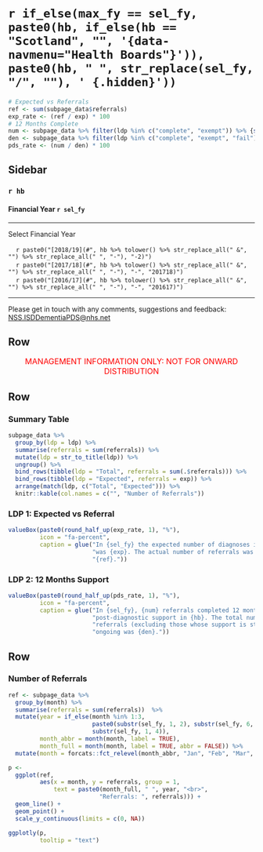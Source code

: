 `r if_else(max_fy == sel_fy, paste0(hb, if_else(hb == "Scotland", "", '{data-navmenu="Health Boards"}')), paste0(hb, " ", str_replace(sel_fy, "/", ""), ' {.hidden}'))`
=================================================

```r
# Expected vs Referrals
ref <- sum(subpage_data$referrals)
exp_rate <- (ref / exp) * 100
# 12 Months Complete
num <- subpage_data %>% filter(ldp %in% c("complete", "exempt")) %>% {sum(.$referrals)}
den <- subpage_data %>% filter(ldp %in% c("complete", "exempt", "fail")) %>% {sum(.$referrals)}
pds_rate <- (num / den) * 100
```

Sidebar {.sidebar}
-----------------------------------------------------------------------

### `r hb`
#### Financial Year `r sel_fy`

***

Select Financial Year

<!-- For some reason need '-2' on end of 1819 links - check why this is -->
|     `r paste0("[2018/19](#", hb %>% tolower() %>% str_replace_all(" &", "") %>% str_replace_all(" ", "-"), "-2)")`
|     `r paste0("[2017/18](#", hb %>% tolower() %>% str_replace_all(" &", "") %>% str_replace_all(" ", "-"), "-", "201718)")`
|     `r paste0("[2016/17](#", hb %>% tolower() %>% str_replace_all(" &", "") %>% str_replace_all(" ", "-"), "-", "201617)")`

***

<!-- Reword this and try and force to bottom of sidebar -->
Please get in touch with any comments, suggestions and feedback: [NSS.ISDDementiaPDS@nhs.net](mailto:NSS.ISDDementiaPDS@nhs.net)


Row {data-height=30}
-----------------------------------------------------------------------

<!-- Management Information tagline -->
<font size="3"> 
<center> 
<span style="color:red"> 
MANAGEMENT INFORMATION ONLY: NOT FOR ONWARD DISTRIBUTION 
</span> </center> </font> 


Row
----------------------------------------------------------------------

### Summary Table

```r
subpage_data %>% 
  group_by(ldp = ldp) %>% 
  summarise(referrals = sum(referrals)) %>%
  mutate(ldp = str_to_title(ldp)) %>%
  ungroup() %>%
  bind_rows(tibble(ldp = "Total", referrals = sum(.$referrals))) %>%
  bind_rows(tibble(ldp = "Expected", referrals = exp)) %>%
  arrange(match(ldp, c("Total", "Expected"))) %>%
  knitr::kable(col.names = c("", "Number of Referrals"))
```

### LDP 1: Expected vs Referral

```r
valueBox(paste0(round_half_up(exp_rate, 1), "%"), 
         icon = "fa-percent",
         caption = glue("In {sel_fy} the expected number of diagnoses in {hb} ",
                        "was {exp}. The actual number of referrals was ",
                        "{ref}."))
```

### LDP 2: 12 Months Support

```r
valueBox(paste0(round_half_up(pds_rate, 1), "%"), 
         icon = "fa-percent",
         caption = glue("In {sel_fy}, {num} referrals completed 12 months of ",
                        "post-diagnostic support in {hb}. The total number of ",
                        "referrals (excluding those whose support is still ",
                        "ongoing was {den}."))
```


Row {data-height=500}
----------------------------------------------------------------------

### Number of Referrals {data-width=800}

```r
ref <- subpage_data %>%
  group_by(month) %>%
  summarise(referrals = sum(referrals))  %>%
  mutate(year = if_else(month %in% 1:3, 
                        paste0(substr(sel_fy, 1, 2), substr(sel_fy, 6, 7)),
                        substr(sel_fy, 1, 4)),
         month_abbr = month(month, label = TRUE),
         month_full = month(month, label = TRUE, abbr = FALSE)) %>%
  mutate(month = forcats::fct_relevel(month_abbr, "Jan", "Feb", "Mar", after = Inf))

p <- 
  ggplot(ref, 
         aes(x = month, y = referrals, group = 1,
             text = paste0(month_full, " ", year, "<br>",
                          "Referrals: ", referrals))) + 
  geom_line() +
  geom_point() +
  scale_y_continuous(limits = c(0, NA))
```

```r
ggplotly(p,
         tooltip = "text")
```

